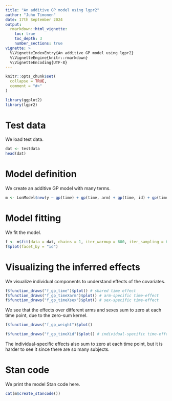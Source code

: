 ```yaml
---
title: "An additive GP model using lgpr2"
author: "Juho Timonen"
date: 17th September 2024
output: 
  rmarkdown::html_vignette:
    toc: true
    toc_depth: 3
    number_sections: true
vignette: >
  %\VignetteIndexEntry{An additive GP model using lgpr2}
  %\VignetteEngine{knitr::rmarkdown}
  %\VignetteEncoding{UTF-8}
---
```


```r
knitr::opts_chunk$set(
  collapse = TRUE,
  comment = "#>"
)
```

```r
library(ggplot2)
library(lgpr2)
```

# Test data

We load test data.
```r
dat <- testdata
head(dat)
```

# Model definition

We create an additive GP model with many terms.

```r
m <- LonModel$new(y ~ gp(time) + gp(time, arm) + gp(time, id) + gp(time, sex) + gp(weight))
```

# Model fitting

We fit the model.
```r
f <- m$fit(data = dat, chains = 1, iter_warmup = 600, iter_sampling = 600)
f$plot(facet_by = "id")
```

# Visualizing the inferred effects

We visualize individual components to understand effects of the covariates.

```r
f$function_draws("f_gp_time")$plot() # shared time effect
f$function_draws("f_gp_timeXarm")$plot() # arm-specific time-effect
f$function_draws("f_gp_timeXsex")$plot() # sex-specific time-effect
```


We see that the effects over different arms and sexes sum to zero at each
time point, due to the zero-sum kernel.

```r
f$function_draws("f_gp_weight")$plot()
```


```r
f$function_draws("f_gp_timeXid")$plot() # individual-specific time-effect
```

The individual-specific effects also sum to zero at each
time point, but it is harder to see it since there are so many subjects.


# Stan code


We print the model Stan code here.
```r
cat(m$create_stancode())
```


